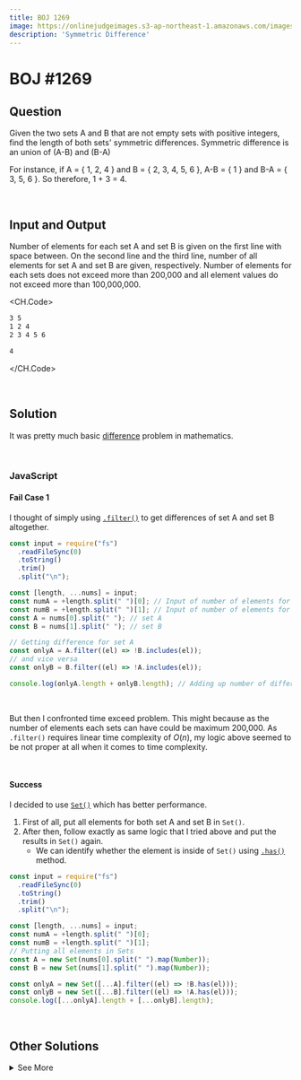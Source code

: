 ```yaml
---
title: BOJ 1269
image: https://onlinejudgeimages.s3-ap-northeast-1.amazonaws.com/images/boj-og.png
description: 'Symmetric Difference'
---
```



# BOJ #1269

## Question

Given the two sets A and B that are not empty sets with positive integers, find the length of both sets' symmetric differences.
Symmetric difference is an union of (A-B) and (B-A)

For instance, if A = { 1, 2, 4 } and B = { 2, 3, 4, 5, 6 }, A-B = { 1 } and B-A = { 3, 5, 6 }. So therefore, 1 + 3 = 4.

<br/>

## Input and Output

Number of elements for each set A and set B is given on the first line with space between.
On the second line and the third line, number of all elements for set A and set B are given, respectively.
Number of elements for each sets does not exceed more than 200,000 and all element values do not exceed more than 100,000,000.

<CH.Code>

```bash input
3 5
1 2 4
2 3 4 5 6
```

```bash output
4
```

</CH.Code>

<br/>

## Solution

It was pretty much basic <a href="https://en.wikipedia.org/wiki/Intersection_(set_theory)" target="_blank">difference</a> problem in mathematics.

<br/>

### JavaScript

#### Fail Case 1

I thought of simply using <a href="https://developer.mozilla.org/en-US/docs/Web/JavaScript/Reference/Global_Objects/Array/filter" target="_blank"><code>.filter()</code></a>
to get differences of set A and set B altogether.

```js
const input = require("fs")
  .readFileSync(0)
  .toString()
  .trim()
  .split("\n");

const [length, ...nums] = input;
const numA = +length.split(" ")[0]; // Input of number of elements for set A
const numB = +length.split(" ")[1]; // Input of number of elements for set B
const A = nums[0].split(" "); // set A
const B = nums[1].split(" "); // set B

// Getting difference for set A
const onlyA = A.filter((el) => !B.includes(el));
// and vice versa
const onlyB = B.filter((el) => !A.includes(el));

console.log(onlyA.length + onlyB.length); // Adding up number of differences for each sets
```

<br/>

But then I confronted time exceed problem.
This might because as the number of elements each sets can have could be maximum 200,000.
As `.filter()` requires linear time complexity of $O(n)$, my logic above seemed to be not proper at all when it comes to time complexity.

<br/>

#### Success

I decided to use <a href="https://developer.mozilla.org/en-US/docs/Web/JavaScript/Reference/Global_Objects/Set" target="_blank"><code>Set()</code></a> which has better performance.

1. First of all, put all elements for both set A and set B in `Set()`.
2. After then, follow exactly as same logic that I tried above and put the results in `Set()` again.
   - We can identify whether the element is inside of `Set()` using <a href="https://developer.mozilla.org/en-US/docs/Web/JavaScript/Reference/Global_Objects/Set/has" target="_blank"><code>.has()</code></a> method.

```js
const input = require("fs")
  .readFileSync(0)
  .toString()
  .trim()
  .split("\n");

const [length, ...nums] = input;
const numA = +length.split(" ")[0];
const numB = +length.split(" ")[1];
// Putting all elements in Sets
const A = new Set(nums[0].split(" ").map(Number));
const B = new Set(nums[1].split(" ").map(Number));

const onlyA = new Set([...A].filter((el) => !B.has(el)));
const onlyB = new Set([...B].filter((el) => !A.has(el)));
console.log([...onlyA].length + [...onlyB].length);
```

<br/>

## Other Solutions

<details>
  <summary>See More</summary>
  <p>
    We could also use intersection and calculate back the symmetric difference. 
    After putting all elements in set B, check all elements for set A if they are within set B. If so, increase the count of intersection by 1. 
    Then, add up set A's size of `N` and set B's size of `M` and subtract the intersection size.

    But this case would only work if set A size is always smaller than set B size, so it would be better to edit furthermore.

    <h3>JavaScript</h3>

    ```js
    const input = require('fs').readFileSync('/dev/stdin', 'utf-8').trim().split('\n');

    const [ N, M ] = input[0].split(' ').map(Number);
    const a = input[1].split(' ');
    const b = new Set([...input[2].split(' ')]);

    let kyoCnt = 0;
    for (let i=0; i<N; i++) {
        if (b.has(a[i])) kyoCnt++;
    }

    console.log(N + M - (2 * kyoCnt));
    ```

  </p>
</details>
